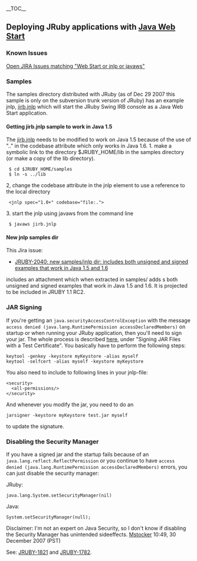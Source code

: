 __TOC__

==Deploying JRuby applications with [http://java.sun.com/j2se/1.5.0/docs/guide/javaws// Java Web Start]==

===Known Issues===
[http://jira.codehaus.org/secure/IssueNavigator.jspa?reset=true&query=%22web+start%22+%7C%7C+jnlp+%7C%7C+webstart+%7C%7C+javaws&summary=true&description=true&body=true&pid=11295&status=1&status=3 Open JIRA Issues matching "Web Start or jnlp or javaws"]

===Samples===
The samples directory distributed with JRuby (as of Dec 29 2007 this sample is only on the subversion trunk version of JRuby) has an example jnlp, [http://svn.codehaus.org/jruby/trunk/jruby/samples/jirb.jnlp/ jirb.jnlp] which will start the JRuby Swing IRB console as a Java Web Start application. 

====Getting jirb.jnlp sample to work in Java 1.5====
The [http://svn.codehaus.org/jruby/trunk/jruby/samples/jirb.jnlp/ jirb.jnlp] needs to be modified to work on Java 1.5 because of the use of ".." in the codebase attribute which only works in Java 1.6.
1. make a symbolic link to the directory $JRUBY_HOME/lib in the samples directory (or make a copy of the lib directory).
  $ cd $JRUBY_HOME/samples
  $ ln -s ../lib
2, change the codebase attribute in the jnlp element to use a reference to the local directory
  &lt;jnlp spec="1.0+" codebase="file:."&gt;
3. start the jnlp using javaws from the command line
  $ javaws jirb.jnlp

====New jnlp samples dir====
This Jira issue:
* [http://jira.codehaus.org/browse/JRUBY-2040 JRUBY-2040: new samples/jnlp dir: includes both unsigned and signed examples that work in Java 1.5 and 1.6]
includes an attachment which when extracted in samples/ adds s both unsigned and signed examples that work in Java 1.5 and 1.6. It is projected to be included in JRUBY 1.1 RC2.

===JAR Signing===
If you're getting an <tt>java.securityAccessControlException</tt> with the message <tt>access denied (java.lang.RuntimePermission accessDeclaredMembers)</tt> on startup or when running your JRuby application, then you'll need to sign your jar. The whole process is described 
[http://java.sun.com/products/javawebstart/1.2/docs/developersguide.html#dev here], under "Signing JAR Files with a Test Certificate". You basically have to perform the following steps:

 keytool -genkey -keystore myKeystore -alias myself
 keytool -selfcert -alias myself -keystore myKeystore

You also need to include to following lines in your jnlp-file:
 &lt;security&gt; 
   &lt;all-permissions/&gt; 
 &lt;/security&gt;

And whenever you modify the jar, you need to do an

 jarsigner -keystore myKeystore test.jar myself

to update the signature.

===Disabling the Security Manager===
If you have a signed jar and the startup fails because of an <tt>java.lang.reflect.ReflectPermission</tt> or you continue to have <tt>access denied (java.lang.RuntimePermission accessDeclaredMembers)</tt> errors, you can just disable the security manager:

JRuby:
 java.lang.System.setSecurityManager(nil)
Java:
 System.setSecurityManager(null);
Disclaimer: I'm not an expert on Java Security, so I don't know if disabling the Security Manager has unintended sideeffects. [[User:Mstocker|Mstocker]] 10:49, 30 December 2007 (PST)

See: [http://jira.codehaus.org/browse/JRUBY-1821/ JRUBY-1821] and [http://jira.codehaus.org/browse/JRUBY-1782/ JRUBY-1782].
